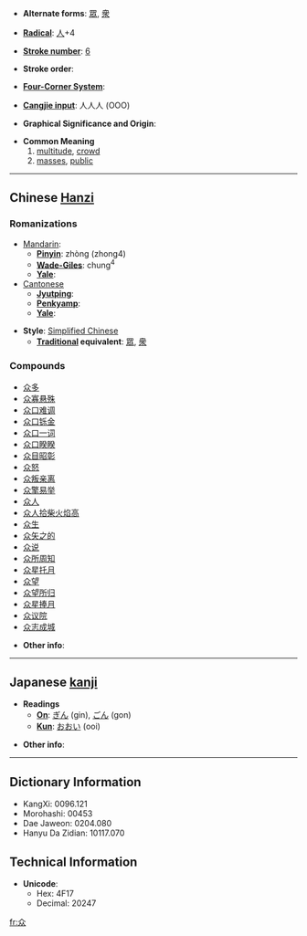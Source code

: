 * '''Alternate forms''': [[眾]], [[衆]]

* '''[[Wiktionary:Chinese radical index| Radical]]''': [[Wiktionary:Chinese radical index 人|人]]+4

* '''[[Wiktionary:Chinese total strokes index|Stroke number]]''': [[Wiktionary:Chinese total strokes index 6|6]]

* '''Stroke order''': 

* '''[[Wiktionary:Chinese four corner index|Four-Corner System]]''': 

* '''[[Wiktionary:Chinese Cangjie index|Cangjie input]]''': 人人人 (OOO)

* '''Graphical Significance and Origin''': 

* '''Common Meaning'''
*# [[multitude]], [[crowd]]
*# [[mass]]es, [[public]]


----

== Chinese [[Hanzi]] ==

===Romanizations===
* [[Mandarin]]:
** '''[[Pinyin]]''': zhòng (zhong4)
** '''[[Wade-Giles]]''': chung<sup>4</sup>
** '''[[Yale]]''': 
*[[Cantonese]]
**'''[[Jyutping]]''':
**'''[[Penkyamp]]''': 
**'''[[Yale]]''': 

* '''Style''': [[Simplified Chinese]] 
** '''[[Traditional Chinese|Traditional]] equivalent''': [[眾]], [[衆]]

===Compounds===
*[[众多]]
*[[众寡悬殊]]
*[[众口难调]]
*[[众口铄金]]
*[[众口一词]]
*[[众口睽睽]]
*[[众目昭彰]]
*[[众怒]]
*[[众叛亲离]]
*[[众擎易举]]
*[[众人]]
*[[众人拾柴火焰高]]
*[[众生]]
*[[众矢之的]]
*[[众说]]
*[[众所周知]]
*[[众星托月]]
*[[众望]]
*[[众望所归]]
*[[众星捧月]]
*[[众议院]]
*[[众志成城]]

* '''Other info''': 

----

== Japanese [[kanji]] ==

* '''Readings'''
** '''[[On]]''': [[ぎん]] (gin), [[ごん]] (gon)
** '''[[Kun]]''': [[おおい]] (ooi)

* '''Other info''':  

----

== Dictionary Information ==

* KangXi: 0096.121
* Morohashi: 00453
* Dae Jaweon: 0204.080
* Hanyu Da Zidian: 10117.070

== Technical Information ==

* '''Unicode''':
** Hex: 4F17
** Decimal: 20247

[[fr:众]]